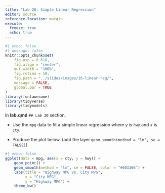 ```yaml
---
title: "Lab 20: Simple Linear Regression"
editor: source
reference-location: margin
execute:
  freeze: true
  echo: true
---
```


```r
#| echo: false
#| message: false
knitr::opts_chunk$set(
    fig.asp = 0.618,
    fig.align = "center",
    out.width = "100%",
    fig.retina = 10,
    fig.path = "../slides/images/16-linear-reg/",
    message = FALSE,
    global.par = TRUE
)
library(fontawesome)
library(tidyverse)
library(tidymodels)
```

::: callout-note

:::


In **lab.qmd** `## Lab 20` section,

- Use the `mpg` data to fit a simple linear regression where $y$ is `hwy` and $x$ is `cty`.

- Produce the plot below. (add the layer `geom_smooth(method = "lm", se = FALSE)`)

```r
#| echo: false
ggplot(data = mpg, aes(x = cty, y = hwy)) +
    geom_point() +
    geom_smooth(method = "lm", se = FALSE, color = "#003366") + 
    labs(title = "Highway MPG vs. City MPG",
         x = "City MPG",
         y = "Highway MPG") +
    theme_bw()
```
